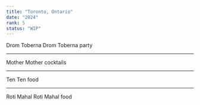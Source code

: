 ```yaml
---
title: "Toronto, Ontario"
date: "2024"
rank: 5
status: "WIP"
---
```


Drom Toberna
Drom Toberna
party

---

Mother
Mother
cocktails

---

Ten
Ten
food

---

Roti Mahal
Roti Mahal
food
